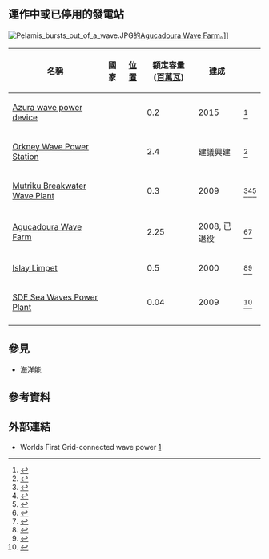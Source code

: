 {{kml}}

== 運作中或已停用的發電站 ==
[[File:Pelamis_bursts_out_of_a_wave.JPG|thumb]]的[[Aguçadoura_Wave_Farm|Agucadoura Wave Farm]]。]]
{|class="wikitable sortable"
! 名稱 !! 國家 !! [[經緯度|位置]] !! 額定容量 ([[百萬瓦|百萬瓦]]) !! 建成 !! {{Tooltip|參考資料|參考資料}}
|-
| [[Azura_wave_power_device|Azura wave power device]] || {{flag|United States}} || || 0.2 || 2015 ||<ref>{{cite web|url=http://www.energy.gov/eere/articles/innovative-wave-power-device-starts-producing-clean-power-hawaii|title=Innovative Wave Power Device Starts Producing Clean Power in Hawaii|work=Energy.gov|access-date=2016-02-05|archive-date=2016-12-21|archive-url=https://web.archive.org/web/20161221005125/https://energy.gov/eere/articles/innovative-wave-power-device-starts-producing-clean-power-hawaii|dead-url=no}}</ref> 
|-
| [[Orkney_Wave_Power_Station|Orkney Wave Power Station]] || {{flag|United Kingdom}} || {{coord|58|56|12|N|02|44|38|W|name=Orkney Wave Power Station}} || 2.4 || 建議興建 || <ref>{{Citation|title=Aquamarine Power’s Oyster 2: Can it help wave energy go commercial?|url=http://www.smartplanet.com/business/blog/smart-takes/aquamarine-powers-oyster-2-can-it-help-wave-energy-go-commercial/7376/|date=2010-05-13|accessdate=2010-08-30|archive-date=2010-05-28|archive-url=https://web.archive.org/web/20100528201717/http://www.smartplanet.com/business/blog/smart-takes/aquamarine-powers-oyster-2-can-it-help-wave-energy-go-commercial/7376/|dead-url=no}}</ref>
|-
| [[Mutriku_Breakwater_Wave_Plant|Mutriku Breakwater Wave Plant]] || {{flag|Spain}} || {{coord|43|18|26|N|2|23|6|W|region:ES_type:city}} || 0.3 || 2009 || <ref>{{Cite web |url=http://www.voithhydro.com/media/HyPower16_S.53.pdf |title=First breakwater wave plant built in Mutriku |access-date=2016-02-05 |archive-date=2012-03-18 |archive-url=https://web.archive.org/web/20120318064133/http://www.voithhydro.com/media/HyPower16_S.53.pdf |dead-url=no }}</ref><ref>{{Cite web |url=http://www.see.ed.ac.uk/~shs/Wave%20Energy/EWTEC%202009/EWTEC%202009%20(D)/papers/214.pdf |title=Mutriku Wave Power Plant: from the thinking out to the reality |access-date=2016-02-05 |archive-date=2012-03-24 |archive-url=https://web.archive.org/web/20120324185706/http://www.see.ed.ac.uk/~shs/Wave%20Energy/EWTEC%202009/EWTEC%202009%20%28D%29/papers/214.pdf |dead-url=no }}</ref><ref>{{Cite web |url=http://www.hydroworld.com/index/display/article-display/357759/articles/hydro-review-worldwide/volume-16/issue-4/departments/new-hydro.html |title=Mutriku wave project under construction in Spain |access-date=2016-02-05 |archive-url=https://web.archive.org/web/20120313102425/http://www.hydroworld.com/index/display/article-display/357759/articles/hydro-review-worldwide/volume-16/issue-4/departments/new-hydro.html |archive-date=2012-03-13 |dead-url=yes }}</ref>
|-
| [[Aguçadoura_Wave_Farm|Agucadoura Wave Farm]] || {{flag|Portugal}} || {{Coord|41|25|57|N|08|50|33|W|name=Aguçadoura Wave Farm}} || 2.25 || 2008, 已退役 || <ref>{{Citation|title=Aguçadoura Wave Farm|url=http://news.bbc.co.uk/2/hi/uk_news/scotland/4563077.stm|work=BBC News|date=2005-05-19|accessdate=2010-03-21|archive-date=2019-05-21|archive-url=https://web.archive.org/web/20190521110802/http://news.bbc.co.uk/2/hi/uk_news/scotland/4563077.stm|dead-url=no}}</ref><ref>{{Citation|title=Aguçadoura Wave Farm|url=http://www.guardian.co.uk/technology/2008/sep/25/greentech.alternativeenergy|work=The Guardian|first=Alok|last=Jha|location=London|date=2008-09-25|accessdate=2010-03-21|archive-date=2012-11-13|archive-url=https://web.archive.org/web/20121113174508/http://www.guardian.co.uk/technology/2008/sep/25/greentech.alternativeenergy|dead-url=no}}</ref>
|-
| [[Islay_LIMPET|Islay Limpet]] || {{flag|United Kingdom}} || {{Coord|55|41|24|N|06|31|15|W|name=Islay Limpet}} || 0.5 || 2000 || <ref>{{Citation |title=Islay Limpet |url=http://www.wavegen.co.uk/pdf/LIMPET%20publishable%20report.pdf |format=PDF |accessdate=2010-03-21 |deadurl=yes |archiveurl=https://web.archive.org/web/20110220031301/http://www.wavegen.co.uk/pdf/LIMPET%20publishable%20report.pdf |archivedate=2011-02-20 }}</ref><ref>{{Citation|title=Commercial development of wave power research|url=http://www.qub.ac.uk/research-centres/WelcometoSustainableDevelopmentatQueens/filestore/Filetoupload,129151,en.pdf|format=PDF|accessdate=2010-03-21|deadurl=yes|archiveurl=https://web.archive.org/web/20110612185100/http://www.qub.ac.uk/research-centres/WelcometoSustainableDevelopmentatQueens/filestore/Filetoupload,129151,en.pdf|archivedate=2011-06-12}}</ref>
|-
| [[SDE_Sea_Waves_Power_Plant|SDE Sea Waves Power Plant]] || {{flag|Israel}} || {{Coord|32|05|59|N|34|46|24|E|name=SDE Sea Waves Power Plant}} || 0.04 || 2009 || <ref>{{Cite web |url=http://peakenergy.blogspot.com/2010/08/israels-first-wave-power-plant.html |title=Israel’s First Wave Power Plant Completed In Jaffa |access-date=2016-02-05 |archive-date=2011-07-08 |archive-url=https://web.archive.org/web/20110708060418/http://peakenergy.blogspot.com/2010/08/israels-first-wave-power-plant.html |dead-url=no }}</ref>
|-
|}

== 參見 ==
* [[海洋能|海洋能]]


== 參考資料  ==
{{Reflist}}

== 外部連結 ==
* Worlds First Grid-connected wave power [http://www.zmescience.com/ecology/renewable-energy-ecology/wave-power-station-australia-03022015/] {{Wayback|url=http://www.zmescience.com/ecology/renewable-energy-ecology/wave-power-station-australia-03022015/ |date=20210120225800 }}

{{Power stations}}